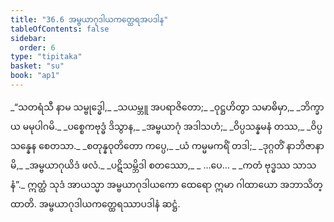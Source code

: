 ```yaml
---
title: "36.6 အမ္ဗယာဂုဒါယကတ္ထေရအပဒါန"
tableOfContents: false
sidebar:
  order: 6
type: "tipitaka"
basket: "su"
book: "ap1"
---
```



<DynamicBreadcrumb />

<Division number="22" book="ap1" e="ch" v="20" p="327">

<Paragraph number="4001" type="verses" book="ap1">
_“သတရံသီ နာမ သမ္ဗုဒ္ဓေါ,_  
_သယမ္ဘူ အပရာဇိတော;_  
_ဝုဋ္ဌဟိတွာ သမာဓိမှာ,_  
_ဘိက္ခာယ မမုပါဂမိ._  

</Paragraph>

</Division>
<Division number="23" book="ap1" e="ch" v="20" p="327">

<Paragraph number="4002" type="verses" book="ap1">
_ပစ္စေကဗုဒ္ဓံ ဒိသွာန,_  
_အမ္ဗယာဂုံ အဒါသဟံ;_  
_ဝိပ္ပသန္နမနံ တဿ,_  
_ဝိပ္ပသန္နေန စေတသာ._  

</Paragraph>

</Division>
<Division number="24" book="ap1" e="ch" v="20" p="327">

<Paragraph number="4003" type="verses" book="ap1">
_စတုန္နဝုတိတော ကပ္ပေ,_  
_ယံ ကမ္မမကရိံ တဒါ;_  
_ဒုဂ္ဂတိံ နာဘိဇာနာမိ,_  
_အမ္ဗယာဂုယိဒံ ဖလံ._  

</Paragraph>

</Division>
<Division number="25" book="ap1" e="ch" v="20" p="327">

<Paragraph number="4004" type="verses" book="ap1">
_ပဋိသမ္ဘိဒါ စတဿော,_  
_ …ပေ… _  
_ကတံ ဗုဒ္ဓဿ သာသနံ”._  

</Paragraph>

<Paragraph number="4005" book="ap1">
ဣတ္ထံ သုဒံ အာယသ္မာ အမ္ဗယာဂုဒါယကော ထေရော ဣမာ ဂါထာယော အဘာသိတ္ထာတိ.

</Paragraph>
</Division>

<Paragraph number="4006" type="center" book="ap1">
အမ္ဗယာဂုဒါယကတ္ထေရဿာပဒါနံ ဆဋ္ဌံ.
</Paragraph>